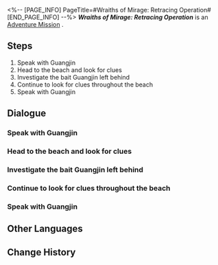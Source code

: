 <%-- [PAGE_INFO]
PageTitle=#Wraiths of Mirage: Retracing Operation#
[END_PAGE_INFO] --%>
{{Stub|Dialogue.}}
{{Mission Infobox
|id            = 4072011
|title         = 
|image         = <!--Mission Wraiths of Mirage: Retracing Operation.png-->
|type          = Adventure
|event_name    = 
|chapter       = 
|requirements  = 
|summary       = <!--official mission summary from Fate's Atlas-->
|characters    = Trailblazer
|startLocation = [[<!--starting world-->]] - [[<!--starting area-->]]
|world         = <!--starting world-->
|area          = <!--starting area-->
|prev          = 
|next          = 
|rewards       = 
}}
'''''Wraiths of Mirage: Retracing Operation''''' is an [[Adventure Mission]]<!--in [world]-->.

==Steps==
# Speak with Guangjin
# Head to the beach and look for clues
# Investigate the bait Guangjin left behind
# Continue to look for clues throughout the beach
# Speak with Guangjin

<!--
==Gameplay Notes==

--><!--
==Trial Character==

-->
==Dialogue==
{{Stub Dialogue}}
===Speak with Guangjin===
{{Mission Description|type=adventure|location=<!--to be added-->|The Realm-Keeping Commission received reports that anomalies resembling cloudhymn magic have been spotted in the Alchemy Commission delve, and that invisible monsters were encountered within this phenomenon.<br />Based on the patterns of anomalies, Guangjin has prepared bait on the beach in hopes of uncovering the true source behind the phenomenon.}}
{{Dialogue Start}}
:{{tx}}
{{Dialogue End}}

===Head to the beach and look for clues===
{{Dialogue Start}}
:{{tx}}
{{Dialogue End}}

===Investigate the bait Guangjin left behind===
{{Dialogue Start}}
:{{tx}}
{{Dialogue End}}

===Continue to look for clues throughout the beach===
{{Dialogue Start}}
:{{tx}}
{{Dialogue End}}

===Speak with Guangjin===
{{Dialogue Start}}
:{{tx}}
{{Dialogue End}}

==Other Languages==
{{Other Languages
|en   = Wraiths of Mirage: Retracing Operation
|zhs  = 蜃楼遁影•溯源行动
|zht  = 蜃樓遁影•溯源行動
|ja   = 蜃気楼の隠影・遡源行動
|ko   = 사라진 신기루•근원 추적 작전
|es   = Espectros del espejismo: misión de trazabilidad
|fr   = Spectres de mirage&nbsp;: Opération Reconstitution
|ru   = Призраки миража: Первоисточник
|th   = ภูตแห่งมายา: ปฏิบัติการแกะรอย
|vi   = Ảo Ảnh Hiện Hữu - Tìm Tận Gốc Rễ
|de   = Geister des Phantoms: Ursprung
|id   = Roh Fatamorgana: Operasi Pelacakan
|pt   = Espectros da Miragem: Operação de Remontagem
}}

==Change History==
{{Change History|1.3}}
